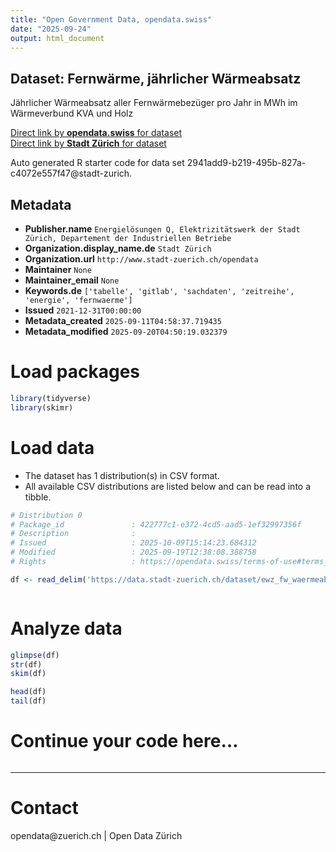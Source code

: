 ```yaml
---
title: "Open Government Data, opendata.swiss"
date: "2025-09-24"
output: html_document
---
```


## Dataset: Fernwärme, jährlicher Wärmeabsatz

Jährlicher Wärmeabsatz aller Fernwärmebezüger pro Jahr in MWh im Wärmeverbund KVA und Holz

[Direct link by **opendata.swiss** for dataset](https://opendata.swiss/de/dataset/fernwarme-jahrlicher-warmeabsatz1)<br>
[Direct link by **Stadt Zürich** for dataset](https://data.stadt-zuerich.ch/dataset/ewz_fw_waermeabsatz_kva_und_holz)

Auto generated R starter code for data set 2941add9-b219-495b-827a-c4072e557f47@stadt-zurich.

## Metadata

- **Publisher.name** `Energielösungen Q, Elektrizitätswerk der Stadt Zürich, Departement der Industriellen Betriebe`
- **Organization.display_name.de** `Stadt Zürich`
- **Organization.url** `http://www.stadt-zuerich.ch/opendata`
- **Maintainer** `None`
- **Maintainer_email** `None`
- **Keywords.de** `['tabelle', 'gitlab', 'sachdaten', 'zeitreihe', 'energie', 'fernwaerme']`
- **Issued** `2021-12-31T00:00:00`
- **Metadata_created** `2025-09-11T04:58:37.719435`
- **Metadata_modified** `2025-09-20T04:50:19.032379`


# Load packages

```r

library(tidyverse)
library(skimr)

```

# Load data

-   The dataset has 1 distribution(s) in CSV format.
-   All available CSV distributions are listed below and can be read into a tibble.

```r

# Distribution 0
# Package_id               : 422777c1-e372-4cd5-aad5-1ef32997356f
# Description              : 
# Issued                   : 2025-10-09T15:14:23.684312
# Modified                 : 2025-09-19T12:38:08.388758
# Rights                   : https://opendata.swiss/terms-of-use#terms_open

df <- read_delim('https://data.stadt-zuerich.ch/dataset/ewz_fw_waermeabsatz_kva_und_holz/download/ewz_fw_waermeabsatz_kva_und_holz.csv')



```

# Analyze data

```r

glimpse(df)
str(df)
skim(df)

head(df)
tail(df)

```

# Continue your code here...

```r

```

------------------------------------------------------------------------

# Contact

opendata@zuerich.ch | Open Data Zürich

